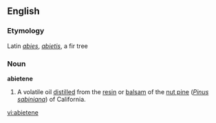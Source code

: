 ==English==

===Etymology===
Latin ''[[abies]]'', ''[[abietis]]'', a fir tree

===Noun===
'''abietene'''

# A volatile oil [[distilled]] from the [[resin]] or [[balsam]] of the [[nut pine]] (''[[Pinus sabiniana]]'') of California.

[[vi:abietene]]